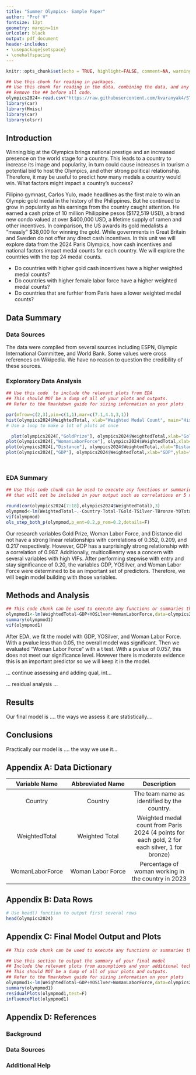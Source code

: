 ```yaml
---
title: "Summer Olympics- Sample Paper" 
author: "Prof V"
fontsize: 12pt
geometry: margin=1in
urlcolor: black
output: pdf_document
header-includes:
- \usepackage{setspace}
- \onehalfspacing
---
```


```r
knitr::opts_chunk$set(echo = TRUE, highlight=FALSE, comment=NA, warnings=FALSE,message=FALSE)
```

```r
## Use this chunk for reading in packages.
## Use this chunk for reading in the data, combining the data, and any other major data cleaning that is not relevant to show.
## Remove the ## before all code.
olympics2024<-read.csv("https://raw.githubusercontent.com/kvaranyak4/STAT3220/main/olympicsclean2024.csv")
library(car)
library(Hmisc)
library(car)
library(olsrr)
```

\begin{center}

\includegraphics{/Users/kristavaranyak/Downloads/GOLDYulo.jpg}

\end{center}

\newpage 

## Introduction
Winning big at the Olympics brings national prestige and an increased presence on the world stage for a country. This leads to a country to increase its image and popularity, in turn could cause increases in tourism a potential bid to host the Olympics, and other strong political relationship. Therefore, it may be useful to predict how many medals a country would win. What factors might impact a country's success?

Filipino gymnast, Carlos Yulo, made headlines as the first male to win an Olympic gold medal in the history of the Philippines. But he continued to grow in popularity as his earnings from the country caught attention. He earned a cash prize of 10 million Philippine pesos (\$172,519 USD), a brand new condo valued at over \$400,000 USD, a lifetime supply of ramen and other incentives. In comparison, the US awards its gold medalists a "measly" \$38,000 for winning the gold. While governments in Great Britain and Sweden do not offer any direct cash incentives. In this unit we will explore data from the 2024 Paris Olympics, how cash incentives and national factors impact medal counts for each country. We will explore the countries with the top 24 medal counts.

- Do countries with higher gold cash incentives have a higher weighted medal counts?
- Do countries with higher female labor force have a higher weighted medal counts?
- Do countries that are furhter from Paris have a lower weighted medal counts?

## Data Summary

### Data Sources
The data were compiled from several sources including ESPN, Olympic International Committee, and World Bank. Some values were cross references on Wikipedia. We have no reason to question the credibility of these sources.

### Exploratory Data Analysis

```r
## Use this code  to include the relevant plots from EDA
## This should NOT be a dump of all of your plots and outputs.
## Refer to the Rmarkdown guide for sizing information on your plots

par(mfrow=c(2,3),pin=c(1,1),mar=c(7.1,4.1,3,1))
hist(olympics2024$WeightedTotal, xlab="Weighted Medal Count", main="Histogram of Weighted Medal Count") 
# Use a loop to make a lot of plots at once

  plot(olympics2024[,"GoldPrize"], olympics2024$WeightedTotal,xlab="Gold Prize",ylab="Weighted Total Medal Count")
plot(olympics2024[,"WomanLaborForce"], olympics2024$WeightedTotal,xlab="Woman Labor Force",ylab="Weighted Total Medal Count")
plot(olympics2024[,"Distance"], olympics2024$WeightedTotal,xlab="Distance",ylab="Weighted Total Medal Count")
plot(olympics2024[,"GDP"], olympics2024$WeightedTotal,xlab="GDP",ylab="Weighted Total Medal Count")




```

### EDA Summary

```r
## Use this code chunk can be used to execute any functions or summaries 
## that will not be included in your output such as correlations or 5 number summaries

round(cor(olympics2024[7:18],olympics2024$WeightedTotal),3)
olympmod<-lm(WeightedTotal~.-Country-Total-TGold-TSilver-TBronze-YOTotal,data=olympics2024)
vif(olympmod)
ols_step_both_p(olympmod,p_ent=0.2,p_rem=0.2,details=F)
```
Our research variables Gold Prize, Woman Labor Force, and Distance did not have a strong linear relationships with correlations of 0.352, 0.209, and 0.217 respectively. However, GDP has a surprisingly strong relationship with a correlation of 0.987. Additionally, multicollienrty was a concern with several variables with high VIFs. After performing stepwise with entry and stay significance of 0.20, the variables GDP, YOSilver, and Woman Labor Force were determined to be an important set of predictors. Therefore, we will begin model building with those variables.

## Methods and Analysis

```r
## This code chunk can be used to execute any functions or summaries that will not be included in your output
olympmod1<-lm(WeightedTotal~GDP+YOSilver+WomanLaborForce,data=olympics2024)
summary(olympmod1)
vif(olympmod1)
```

After EDA, we fit the model with GDP, YOSilver, and Woman Labor Force. With a pvalue less than 0.05, the overall model was significant. Then we evaluated "Woman Labor Force" with a t test. With a pvalue of 0.057, this does not meet our significance level. However there is moderate evidence this is an important predictor so we will keep it in the model. 

... continue assessing and adding qual, int...

... residual analysis ...

## Results

Our final model is .... the ways we assess it are statistically....

## Conclusions

Practically our model is .... the way we use it...

\newpage

## Appendix A: Data Dictionary

|Variable Name|Abbreviated Name|Description|
|:----:|:----:|:----:|
| Country| Country |  The team name as identified by the country. |
| WeightedTotal| Weighted Total |  Weighted medal count from Paris 2024 (4 points for each gold, 2 for each silver, 1 for bronze) |
| WomanLaborForce| Woman Labor Force |  Percentage of woman working in the country in 2023 |

\newpage
## Appendix B: Data Rows
```r
# Use head() function to output first several rows
head(olympics2024)
```

\newpage
## Appendix C: Final Model Output and Plots
```r
## This code chunk can be used to execute any functions or summaries that will not be included in your output
```

```r
## Use this section to output the summary of your final model
## Include the relevant plots from assumptions and your additional techniques
## This should NOT be a dump of all of your plots and outputs.
## Refer to the Rmarkdown guide for sizing information on your plots
olympmod1<-lm(WeightedTotal~GDP+YOSilver+WomanLaborForce,data=olympics2024)
summary(olympmod1)
residualPlots(olympmod1,test=F)
influencePlot(olympmod1)
```

\newpage
## Appendix D: References

### Background

### Data Sources

### Additional Help




